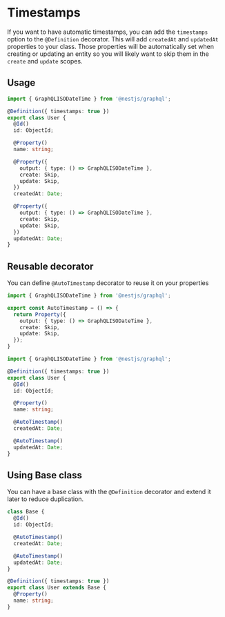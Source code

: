 # Timestamps

If you want to have automatic timestamps, you can add the `timestamps` option to the `@Definition` decorator.
This will add `createdAt` and `updatedAt` properties to your class.
Those properties will be automatically set when creating or updating an entity so you will likely want to skip them in the `create` and `update` scopes.

## Usage

```ts copy
import { GraphQLISODateTime } from '@nestjs/graphql';

@Definition({ timestamps: true })
export class User {
  @Id()
  id: ObjectId;

  @Property()
  name: string;

  @Property({
    output: { type: () => GraphQLISODateTime },
    create: Skip,
    update: Skip,
  })
  createdAt: Date;

  @Property({
    output: { type: () => GraphQLISODateTime },
    create: Skip,
    update: Skip,
  })
  updatedAt: Date;
}
```

## Reusable decorator

You can define `@AutoTimestamp` decorator to reuse it on your properties

```ts copy
import { GraphQLISODateTime } from '@nestjs/graphql';

export const AutoTimestamp = () => {
  return Property({
    output: { type: () => GraphQLISODateTime },
    create: Skip,
    update: Skip,
  });
}
```

```ts copy
import { GraphQLISODateTime } from '@nestjs/graphql';

@Definition({ timestamps: true })
export class User {
  @Id()
  id: ObjectId;

  @Property()
  name: string;

  @AutoTimestamp()
  createdAt: Date;

  @AutoTimestamp()
  updatedAt: Date;
}
```

## Using Base class

You can have a base class with the `@Definition` decorator and extend it later to reduce duplication.

```ts copy
class Base {
  @Id()
  id: ObjectId;

  @AutoTimestamp()
  createdAt: Date;

  @AutoTimestamp()
  updatedAt: Date;
}

@Definition({ timestamps: true })
export class User extends Base {
  @Property()
  name: string;
}
```
